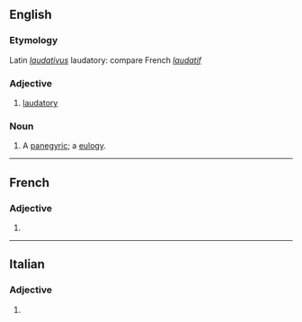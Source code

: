 ==English==

===Etymology===
Latin ''[[laudativus]]'' laudatory: compare French ''[[laudatif]]''

===Adjective===
{{en-adj}}

# [[laudatory]]

===Noun===
{{en-noun}}

# {{lb|en|obsolete}} A [[panegyric]]; a [[eulogy]].
#: {{rfquotek|Francis Bacon}}

----

==French==

===Adjective===
{{head|fr|adjective form}}

# {{feminine singular of|laudatif|lang=fr}}

----

==Italian==

===Adjective===
{{head|it|adjective form}}

# {{feminine plural of|laudativo|lang=it}}